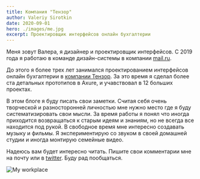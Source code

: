 ```yaml
---
title: Компания "Тензор"
author: Valeriy Sirotkin
date: 2020-09-01
hero: ./images/me.jpg
excerpt: Проектировщик интерфейсов онлайн бухгалтерии
---
```

Меня зовут Валера, я дизайнер и проектировщик интерфейсов. С 2019 года я работаю в команде дизайн-системы в компании [mail.ru](https://www.mail.ru).

До этого я более трех лет занимался проектированием интерфейсов онлайн бухгалтерии в [компании Тензор](https://www.tensor.ru). За это время я сделал более ста детальных прототипов в  Axure, и учавствовал в 12 больших проектах.

В этом блоге я буду писать свои заметки. Считая себя очень творческой и разносторонней личностью мне нужно место где я буду систематизировать свои мысли. За время работы я понял что иногда приходится возвращаться к старым идеям и знаниям, но не всегда все находится под рукой. В свободное время мне интересно создавать музыку и фильмы. Я экспериментирую со звуком в своей домашней студии и иногда монтирую семейные видео.

Надеюсь вам будет интересно читать. Пишите свои комментарии мне на почту или в [twitter](https://twitter.com/fliqle). Буду рад пообщаться.

<div className="Image__Small">
  <img
    src="./images/workplace.jpeg"
    title="Мое рабочее место"
    alt="My workplace"
  />
</div>
